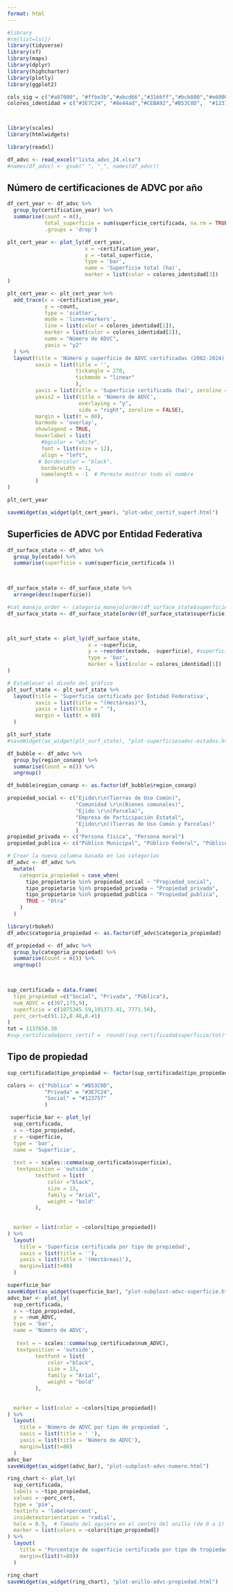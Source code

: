 ---
format: html
---

```{r echo=FALSE, message=FALSE, warning=FALSE}
#library
#rm(list=ls())
library(tidyverse)
library(sf)
library(maps)
library(dplyr)
library(highcharter)
library(plotly)
library(ggplot2)

cols_sig = c("#a87000", "#ffbe3b","#abcd66","#3166ff","#bcb800","#e60000")
colores_identidad = c("#3E7C24", "#8e44ad","#CEBA92","#B53C0D",  "#123757")



library(scales)
library(htmlwidgets)

library(readxl)


```




```{r echo=FALSE}
df_advc <- read_excel("lista_advc_24.xlsx")
#names(df_advc) <- gsub(" ", "_", names(df_advc))
```


## Número de certificaciones de ADVC por año

```{r echo=FALSE}
df_cert_year <- df_advc %>%
  group_by(certification_year) %>%
  summarise(count = n(),
            total_superficie = sum(superficie_certificada, na.rm = TRUE),
            .groups = 'drop')
```

 
  
```{r echo=FALSE}
plt_cert_year <- plot_ly(df_cert_year, 
                         x = ~certification_year, 
                         y = ~total_superficie, 
                         type = 'bar', 
                         name = 'Superficie total (ha)',
                         marker = list(color = colores_identidad[3])
)

plt_cert_year <- plt_cert_year %>% 
  add_trace(x = ~certification_year, 
            y = ~count, 
            type = 'scatter', 
            mode = 'lines+markers', 
            line = list(color = colores_identidad[1]), 
            marker = list(color = colores_identidad[2]),
            name = "Número de ADVC",
            yaxis = "y2"
  ) %>%
  layout(title = 'Número y superficie de ADVC certificadas (2002-2024)',
         xaxis = list(title = '',
                      tickangle = 270, 
                      tickmode = "linear"
                      ),
         yaxis = list(title = 'Superficie certificada (ha)', zeroline = FALSE),
         yaxis2 = list(title = 'Número de ADVC', 
                       overlaying = "y",
                       side = "right", zeroline = FALSE),
         margin = list(t = 80),
         barmode = 'overlay',   
         showlegend = TRUE,
         hoverlabel = list(
           #bgcolor = "white",
           font = list(size = 12),
           align = "left",
          # bordercolor = "black",
           borderwidth = 1,
           namelength = -1  # Permite mostrar todo el nombre
         )
)

plt_cert_year

saveWidget(as_widget(plt_cert_year), "plot-advc_certif_superf.html")


```


 



## Superficies de ADVC por Entidad Federativa

```{r echo=FALSE}
df_surface_state <- df_advc %>%
  group_by(estado) %>%
  summarise(superficie = sum(superficie_certificada ))

 

df_surface_state <- df_surface_state %>%
  arrange(desc(superficie))

#cat_manejo_order <- categoria_manejo[order(df_surface_state$superficie), ]
df_surface_state <- df_surface_state[order(df_surface_state$superficie), ]



plt_surf_state <- plot_ly(df_surface_state, 
                          x = ~superficie, 
                          y = ~reorder(estado, -superficie), #superficie, 
                          type = 'bar',
                          marker = list(color = colores_identidad[1])
)

# Establecer el diseño del gráfico
plt_surf_state <- plt_surf_state %>% 
  layout(title = 'Superficie certificada por Entidad Federativa',
         xaxis = list(title = "(Hectáreas)"),
         yaxis = list(title = " "),
         margin = list(t = 80)
  )

plt_surf_state
#saveWidget(as_widget(plt_surf_state), "plot-superficiesadvc-estados.html")

```

 




```{r echo=FALSE}
df_bubble <- df_advc %>%
  group_by(region_conanp) %>%
  summarise(Count = n()) %>%
  ungroup()

df_bubble$region_conanp <- as.factor(df_bubble$region_conanp)
```






```{r echo=FALSE}
propiedad_social <- c("Ejido\r\n(Tierras de Uso Común)", 
                      "Comunidad \r\n(Bienes comunales)",
                      "Ejido \r\n(Parcela)", 
                      "Empresa de Participación Estatal",
                      "Ejido\r\n((Tierras de Uso Común y Parcelas)"
                      )
propiedad_privada <- c("Persona física", "Persona moral")
propiedad_publica <- c("Público Municipal", "Público Federal", "Público Estatal")

# Crear la nueva columna basada en las categorías
df_advc <- df_advc %>%
  mutate(
    categoria_propiedad = case_when(
      tipo_propietario %in% propiedad_social ~ "Propiedad_social",
      tipo_propietario %in% propiedad_privada ~ "Propiedad_privada",
      tipo_propietario %in% propiedad_publica ~ "Propiedad_publica",
      TRUE ~ "Otra"
    )
  )
```












 



```{r echo=FALSE}
library(rbokeh)
df_advc$categoria_propiedad <- as.factor(df_advc$categoria_propiedad)
```



```{r echo=FALSE}

df_propiedad <- df_advc %>%
  group_by(categoria_propiedad) %>%
  summarise(Count = n()) %>%
  ungroup()

 
```



```{r echo=FALSE}
sup_certificada = data.frame(
  tipo_propiedad =c("Social", "Privada", "Pública"),
  num_ADVC = c(397,175,9),
  superficie = c(1075345.59,191373.41, 7771.56),
  porc_cert=c(91.12,8.48,0.41)
)
tot = 1137650.30
#sup_certificada$porc_certif =  round((sup_certificada$superficie/tot)*100,5)
```


## Tipo de propiedad



```{r echo=FALSE}
sup_certificada$tipo_propiedad <- factor(sup_certificada$tipo_propiedad, levels = c("Pública", "Privada", "Social"))

colors <- c("Pública" = "#B53C0D",
            "Privada" = "#3E7C24", 
            "Social" = "#123757"
            )

 superficie_bar <- plot_ly(
  sup_certificada, 
  x = ~tipo_propiedad, 
  y = ~superficie, 
  type = 'bar', 
  name = 'Superficie',
  
  text = ~ scales::comma(sup_certificada$superficie),
   textposition = 'outside',
         textfont = list(
             color ="black", 
             size = 13,
             family = "Arial",
             weight = "bold"
         ),
  
  
  marker = list(color = ~colors[tipo_propiedad])
) %>%
  layout(
    title = 'Superficie certificada por tipo de propiedad',
    xaxis = list(title = ''),
    yaxis = list(title = '(Hectáreas)'),
    margin=list(t=80)
  )

superficie_bar
saveWidget(as_widget(superficie_bar), "plot-subplost-advc-superficie.html")
advc_bar <- plot_ly(
  sup_certificada, 
  x = ~tipo_propiedad, 
  y = ~num_ADVC, 
  type = 'bar', 
  name = 'Número de ADVC',
  
   text = ~ scales::comma(sup_certificada$num_ADVC),
   textposition = 'outside',   
         textfont = list(
             color ="black", 
             size = 13,
             family = "Arial",
             weight = "bold"
         ),
  
  
  marker = list(color = ~colors[tipo_propiedad])
) %>%
  layout(
    title = 'Número de ADVC por tipo de propiedad ',
    xaxis = list(title = ' '),
    yaxis = list(title = 'Número de ADVC'),
    margin=list(t=80)
  )
advc_bar
saveWidget(as_widget(advc_bar), "plot-subplost-advc-numero.html")
```



```{r echo=FALSE}
ring_chart <- plot_ly(
  sup_certificada, 
  labels = ~tipo_propiedad, 
  values = ~porc_cert, 
  type = 'pie',
  textinfo = 'label+percent',
  insidetextorientation = 'radial',
  hole = 0.5,  # Tamaño del agujero en el centro del anillo (de 0 a 1)
  marker = list(colors = ~colors[tipo_propiedad])
) %>%
  layout(
    title = 'Porcentaje de superficie certificada por tipo de tropiedad',
    margin=(list(t=80))
  )

ring_chart
saveWidget(as_widget(ring_chart), "plot-anillo-advc-propiedad.html")



```


